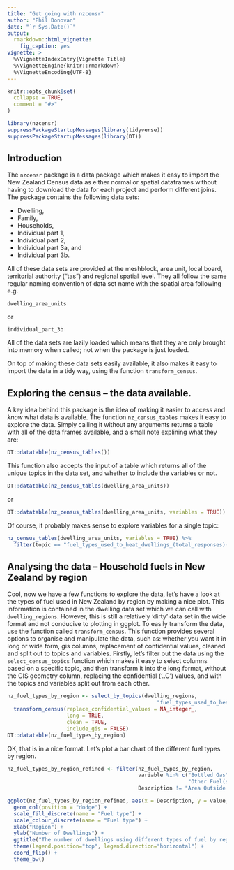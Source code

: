 ```yaml
---
title: "Get going with nzcensr"
author: "Phil Donovan"
date: "`r Sys.Date()`"
output: 
  rmarkdown::html_vignette:
    fig_caption: yes
vignette: >
  %\VignetteIndexEntry{Vignette Title}
  %\VignetteEngine{knitr::rmarkdown}
  %\VignetteEncoding{UTF-8}
---
```


```r
knitr::opts_chunk$set(
  collapse = TRUE,
  comment = "#>"
)

library(nzcensr)
suppressPackageStartupMessages(library(tidyverse))
suppressPackageStartupMessages(library(DT))
```

## Introduction

The `nzcensr` package is a data package which makes it easy to import the New Zealand Census data as either normal or spatial dataframes without having to download the data for each project and perform different joins.
The package contains the following data sets:

  * Dwelling,
  * Family,
  * Households,
  * Individual part 1,
  * Individual part 2,
  * Individual part 3a, and
  * Individual part 3b.
  
All of these data sets are provided at the meshblock, area unit, local board, territorial authority ("tas") and regional spatial level.
They all follow the same regular naming convention of data set name with the spatial area following e.g. 

    dwelling_area_units

or

    individual_part_3b

All of the data sets are lazily loaded which means that they are only brought into memory when called; not when the package is just loaded.

On top of making these data sets easily available, it also makes it easy to import the data in a tidy way, using the function `transform_census`.

## Exploring the census -- the data available.

A key idea behind this package is the idea of making it easier to access and *know* what data is available.
The function `nz_census_tables` makes it easy to explore the data. Simply calling it without any arguments returns a table with all of the data frames available, and a small note explining what they are:

```r
DT::datatable(nz_census_tables())
```

This function also accepts the input of a table which returns all of the unique topics in the data set, and whether to include the variables or not.

```r
DT::datatable(nz_census_tables(dwelling_area_units))
```

or

```r
DT::datatable(nz_census_tables(dwelling_area_units, variables = TRUE))
```

Of course, it probably makes sense to explore variables for a single topic:

```r
nz_census_tables(dwelling_area_units, variables = TRUE) %>% 
  filter(topic == "fuel_types_used_to_heat_dwellings_(total_responses)(4)_for_occupied_private_dwellings") %>% DT::datatable(.)
```

## Analysing the data -- Household fuels in New Zealand by region

Cool, now we have a few functions to explore the data, let's have a look at the types of fuel used in New Zealand by region by making a nice plot.
This information is contained in the dwelling data set which we can call with `dwelling_regions`.
However, this is still a relatively 'dirty' data set in the wide format and not conducive to plotting in ggplot.
To easily transform the data, use the function called `transform_census`. 
This function provides several options to organise and manipulate the data, such as: whether you want it in long or wide form, gis columns, replacement of confidential values, cleaned and split out to topics and variables.
Firstly, let's filter out the data using the `select_census_topics` function which makes it easy to select columns based on a specific topic, and then transform it into the long format, without the GIS geometry column, replacing the confidential ('..C') values, and with the topics and variables split out from each other.

```r
nz_fuel_types_by_region <- select_by_topics(dwelling_regions,
                                                "fuel_types_used_to_heat_dwellings_(total_responses)(4)_for_occupied_private_dwellings") %>% 
  transform_census(replace_confidential_values = NA_integer_,
                   long = TRUE, 
                   clean = TRUE,
                   include_gis = FALSE)
DT::datatable(nz_fuel_types_by_region)
```

OK, that is in a nice format.
Let's plot a bar chart of the different fuel types by region.

```r
nz_fuel_types_by_region_refined <- filter(nz_fuel_types_by_region,
                                          variable %in% c("Bottled Gas", "Coal", "Electricity",
                                                          "Other Fuel(s)", "Solar Power", "Wood"),
                                          Description != "Area Outside Region")

ggplot(nz_fuel_types_by_region_refined, aes(x = Description, y = value, colour = variable, fill = variable)) +
  geom_col(position = "dodge") +
  scale_fill_discrete(name = "Fuel type") +
  scale_colour_discrete(name = "Fuel type") +
  xlab("Region") +
  ylab("Number of Dwellings") +
  ggtitle("The number of dwellings using different types of fuel by region in New Zealand.") +
  theme(legend.position="top", legend.direction="horizontal") +
  coord_flip() +
  theme_bw()
```
